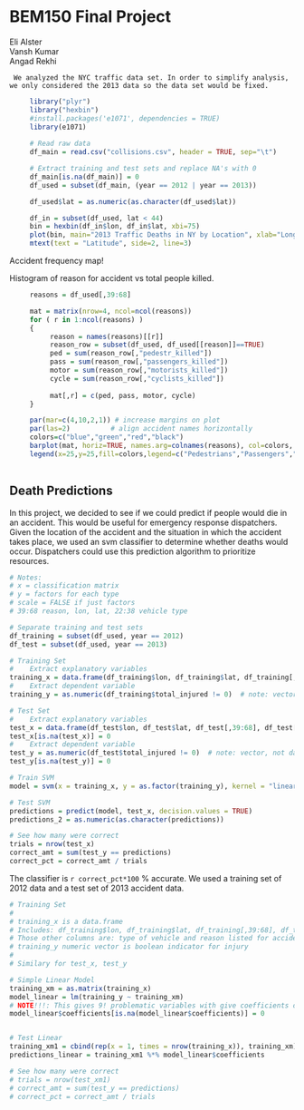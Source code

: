 BEM150 Final Project
========================================================
Eli Alster  
Vansh Kumar  
Angad Rekhi  

     We analyzed the NYC traffic data set. In order to simplify analysis, we only considered the 2013 data so the data set would be fixed.
  
```r
     library("plyr")
     library("hexbin")
     #install.packages('e1071', dependencies = TRUE)
     library(e1071)
     
     # Read raw data
     df_main = read.csv("collisions.csv", header = TRUE, sep="\t")

     # Extract training and test sets and replace NA's with 0
     df_main[is.na(df_main)] = 0
     df_used = subset(df_main, (year == 2012 | year == 2013))

     df_used$lat = as.numeric(as.character(df_used$lat))
```

```r
     df_in = subset(df_used, lat < 44)
     bin = hexbin(df_in$lon, df_in$lat, xbi=75)
     plot(bin, main="2013 Traffic Deaths in NY by Location", xlab="Longitude", ylab="")
     mtext(text = "Latitude", side=2, line=3)
```
Accident frequency map!

Histogram of reason for accident vs total people killed.

```r
     reasons = df_used[,39:68]

     mat = matrix(nrow=4, ncol=ncol(reasons))
     for ( r in 1:ncol(reasons) ) 
     {
          reason = names(reasons)[[r]]
          reason_row = subset(df_used, df_used[[reason]]==TRUE)
          ped = sum(reason_row[,"pedestr_killed"])
          pass = sum(reason_row[,"passengers_killed"])
          motor = sum(reason_row[,"motorists_killed"])
          cycle = sum(reason_row[,"cyclists_killed"])
          
          mat[,r] = c(ped, pass, motor, cycle)
     }

     par(mar=c(4,10,2,1)) # increase margins on plot 
     par(las=2)          # align accident names horizontally
     colors=c("blue","green","red","black")
     barplot(mat, horiz=TRUE, names.arg=colnames(reasons), col=colors, main="2013 NYC Deaths by Kind of Accident", xlab="Number of Deaths", xlim=c(0,40), cex.names=0.5)
     legend(x=25,y=25,fill=colors,legend=c("Pedestrians","Passengers","Motorists","Cyclists"))
 
```

Death Predictions
------------------

In this project, we decided to see if we could predict if people would die in an accident. This would be useful for emergency response dispatchers. Given the location of the accident and the situation in which the accident takes place, we used an svm classifier to determine whether deaths would occur. Dispatchers could use this prediction algorithm to prioritize resources.

``` r

# Notes:
# x = classification matrix
# y = factors for each type
# scale = FALSE if just factors
# 39:68 reason, lon, lat, 22:38 vehicle type

# Separate training and test sets
df_training = subset(df_used, year == 2012)
df_test = subset(df_used, year == 2013)

# Training Set
#    Extract explanatory variables
training_x = data.frame(df_training$lon, df_training$lat, df_training[,39:68], df_training[,22:38])
#    Extract dependent variable
training_y = as.numeric(df_training$total_injured != 0)  # note: vector, not data frame

# Test Set
#    Extract explanatory variables
test_x = data.frame(df_test$lon, df_test$lat, df_test[,39:68], df_test[,22:38])
test_x[is.na(test_x)] = 0
#    Extract dependent variable
test_y = as.numeric(df_test$total_injured != 0)  # note: vector, not data frame
test_y[is.na(test_y)] = 0

# Train SVM
model = svm(x = training_x, y = as.factor(training_y), kernel = "linear", cost = .1, type = "C-classification", scale = FALSE)

# Test SVM
predictions = predict(model, test_x, decision.values = TRUE)
predictions_2 = as.numeric(as.character(predictions))

# See how many were correct
trials = nrow(test_x)
correct_amt = sum(test_y == predictions)
correct_pct = correct_amt / trials

```

The classifier is `r correct_pct*100` % accurate. We used a training set of 2012 data and a test set of 2013 accident data.

```r

# Training Set
# 
# training_x is a data.frame
# Includes: df_training$lon, df_training$lat, df_training[,39:68], df_training[,22:38]
# Those other columns are: type of vehicle and reason listed for accident
# training_y numeric vector is boolean indicator for injury
# 
# Similary for test_x, test_y

# Simple Linear Model
training_xm = as.matrix(training_x)
model_linear = lm(training_y ~ training_xm)
# NOTE!!!: This gives 9! problematic variables with give coefficients of NA.
model_linear$coefficients[is.na(model_linear$coefficients)] = 0


# Test Linear
training_xm1 = cbind(rep(x = 1, times = nrow(training_x)), training_xm) #add 1 column
predictions_linear = training_xm1 %*% model_linear$coefficients

# See how many were correct
# trials = nrow(test_xm1)
# correct_amt = sum(test_y == predictions)
# correct_pct = correct_amt / trials
```